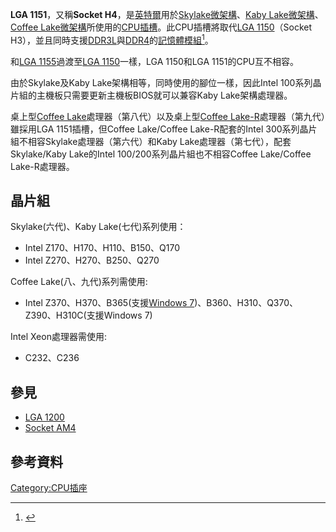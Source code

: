 {{noteTA
|zh-cn:兼容; zh-tw:相容;
}}
{{Infobox CPU socket
|name = LGA 1151
|image = [[File:Socket_1151_closed_01.jpg|250px]]
|formfactors =  
|protocol = DMI 3.0/2.0
|core bus = 
|fsb =
|voltage =
|contacts = 1151 
|type = [[平面網格陣列封裝|LGA]]
|processors = Core i3/i5/i7/i9（6-9代） <br/> Xeon E3/Xeon E<br/> Pentium<br/>Celeron
}}
'''LGA 1151'''，又稱'''Socket H4'''，是[[英特爾|英特爾]]用於[[Skylake微架構|Skylake微架構]]、[[Kaby_Lake微架構|Kaby Lake微架構]]、[[Coffee_Lake微架构|Coffee Lake微架構]]所使用的[[CPU插槽|CPU插槽]]。此CPU插槽將取代[[LGA_1150|LGA 1150]]（Socket H3），並且同時支援[[DDR3L|DDR3L]]與[[DDR4|DDR4]]的[[記憶體模組|記憶體模組]]<ref>{{Cite web |url=http://wccftech.com/intel-skylake-processors-launch-2h-2015-feature-ddr3-ddr4-memory-support-compatible-lga-1151-socket-z170-chipset/ |title=存档副本 |accessdate=2015-02-02 |archive-date=2020-11-29 |archive-url=https://web.archive.org/web/20201129095813/https://wccftech.com/intel-skylake-processors-launch-2h-2015-feature-ddr3-ddr4-memory-support-compatible-lga-1151-socket-z170-chipset/ |dead-url=no }}</ref>。

和[[LGA_1155|LGA 1155]]過渡至[[LGA_1150|LGA 1150]]一樣，LGA 1150和LGA 1151的CPU互不相容。

由於Skylake及Kaby Lake架構相等，同時使用的腳位一樣，因此Intel 100系列晶片組的主機板只需要更新主機板BIOS就可以兼容Kaby Lake架構處理器。

桌上型[[Coffee_Lake微架构|Coffee Lake]]處理器（第八代）以及桌上型[[Coffee_Lake微架构|Coffee Lake-R]]處理器（第九代）雖採用LGA 1151插槽，但Coffee Lake/Coffee Lake-R配套的Intel 300系列晶片組不相容Skylake處理器（第六代）和Kaby Lake處理器（第七代），配套Skylake/Kaby Lake的Intel 100/200系列晶片組也不相容Coffee Lake/Coffee Lake-R處理器。

== 晶片組 ==
Skylake(六代)、Kaby Lake(七代)系列使用：
* Intel Z170、H170、H110、B150、Q170
* Intel Z270、H270、B250、Q270
Coffee Lake(八、九代)系列需使用:   
* Intel Z370、H370、B365(支援[[Windows_7|Windows 7]])、B360、H310、Q370、Z390、H310C(支援Windows 7)
Intel Xeon處理器需使用:   
* C232、C236

== 參見 ==
*[[LGA_1200|LGA 1200]]
*[[Socket_AM4|Socket AM4]]

== 參考資料 ==
{{reflist}}

{{Intelsock}}
{{電腦小作品}}

[[Category:CPU插座|Category:CPU插座]]